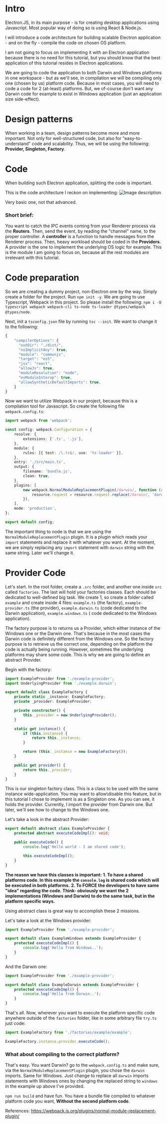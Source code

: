 # Intro

Electron.JS, in its main purpose - is for creating desktop applications using Javascript. Most popular way of doing so is using React & Node.js.

I will introduce a code architecture for building scalable Electron application - and on the fly - compile the code on chosen OS platform.

I am not going to focus on implementing it with an Electron application because there is no need for this tutorial, but you should know that the best application of this tutorial resides in Electron applications.

We are going to code the application to both Darwin and Windows platforms in one workspace - but as we'll see, in compilation we will be compiling only one (chosen by us) platform code. Because in most cases, you will need to code a code for 2 (at-least) platforms. But, we of-course don't want any Darwin code for example to exist in Windows application (just an application size side-effect).

# Design patterns

When working in a team, design patterns become more and more important. Not only for well-structured code, but also for "easy-to-understand" code and scalability.
Thus, we will be using the following: **Provider, Singleton, Factory**.

# Code

When building such Electron application, splitting the code is important.

This is the code architecture I reckon on implementing:
![Image description](https://dev-to-uploads.s3.amazonaws.com/uploads/articles/2bovzji5k014pdkz91yq.png)

Very basic one, not that advanced.

### Short brief:

You want to catch the IPC events coming from your Renderer process via the **Routers**. Then, send the event, by reading the "channel" name, to the proper controller. A **controller** is a function to handle messages from the Renderer process. Then, heavy workload should be coded in the **Providers**. A provider is the one to implement the underlying OS logic for example. This is the module I am going to focus on, because all the rest modules are irrelevant with this tutorial.

# Code preparation

So we are creating a dummy project, non-Electron one by the way. Simply create a folder for the project. Run `npm init -y`.
We are going to use Typescript, Webpack in this project. So please install the following: `npm i -D typescript webpack webpack-cli ts-node ts-loader @types/webpack @types/node`.

Next, init a `tsconfig.json` file by running `tsc --init`. We want to change it to the following:

```js
{
    "compilerOptions": {
      "outDir": "./dist/",
      "noImplicitAny": true,
      "module": "commonjs",
      "target": "es5",
      "jsx": "react",
      "allowJs": true,
      "moduleResolution": "node",
      "esModuleInterop": true,
      "allowSyntheticDefaultImports": true,
    }
}
```

Now we want to utilize Webpack in our project, because this is a compilation tool for Javascript. So create the following file `webpack.config.ts`:

```ts
import webpack from 'webpack';

const config: webpack.Configuration = {
	resolve: {
		extensions: ['.ts', '.js'],
	},
	module: {
		rules: [{ test: /\.ts$/, use: 'ts-loader' }],
	},
	entry: './src/main.ts',
	output: {
		filename: 'bundle.js',
		clean: true,
	},
	plugins: [
		new webpack.NormalModuleReplacementPlugin(/darwin/, function (resource) {
			resource.request = resource.request.replace(/darwin/, 'darwin');
		}),
	],
	mode: 'production',
};

export default config;
```

The important thing to node is that we are using the `NormalModuleReplacementPlugin` plugin. It is a plugin which reads your `import` statements and replace it with whatever you want.
At the moment, we are simply replacing any `import` statement with `darwin` string with the same string. Later we'll change it.

# Provider Code

Let's start. In the root folder, create a `.src` folder, and another one inside `src` called `factories`. The last will hold your factories classes. Each should be dedicated to well-defined big task. We create 1, so create a folder called `example` and create inside 4 files: `example.ts` (the factory), `example-provider.ts` (the provider), `example.darwin.ts` (code dedicated to the Darwin application), `example.windows.ts` ( code dedicated to the Windows application).

The factory purpose is to returns us a Provider, which either instance of the Windows one or the Darwin one. That's because in the most cases the Darwin code is definitely different from the Windows one. So the factory purpose is to retrieve us the correct one, depending on the platform the code is actually being running.
However, sometimes the underlying platforms may share some code. This is why we are going to define an abstract Provider.

Begin with the factory:

```ts
import ExampleProvider from './example-provider';
import UnderlyingProvider from './example.darwin';

export default class ExampleFactory {
	private static _instance: ExampleFactory;
	private _provider: ExampleProvider;

	private constructor() {
		this._provider = new UnderlyingProvider();
	}

	static get instance() {
		if (this.instance) {
			return this._instance;
		}

		return (this._instance = new ExampleFactory());
	}

	public get provider() {
		return this._provider;
	}
}
```

This is our singleton factory class. This is a class to be used with the same instance wide-application. You may want to allow\disable this feature, but in this tutorial I chose to implement is as a Singleton one.
As you can see, it holds the provider. Currently, I import the provider from Darwin one. But later, we'll see how to change to the Windows one.

Let's take a look in the abstract Provider:

```ts
export default abstract class ExampleProvider {
	protected abstract executeCodeImpl(): void;

	public executeCode() {
		console.log('Hello world - I am shared code');

		this.executeCodeImpl();
	}
}
```

**The reason we have this classes is important:**
**1. To have a shared platforms code. In this example the `console.log` is shared code which will be executed in both platforms.**
**2. To FORCE the developers to have same "idea" regarding the code. Think- obviously we want the 2 implementations (Windows and Darwin) to do the same task, but in the platform specific ways.**

Using abstract class is great way to accomplish these 2 missions.

Let's take a look at the Windows provider:

```ts
import ExampleProvider from './example-provider';

export default class ExampleWindows extends ExampleProvider {
	protected executeCodeImpl() {
		console.log('Hello from Windows..');
	}
}
```

And the Darwin one:

```ts
import ExampleProvider from './example-provider';

export default class ExampleDarwin extends ExampleProvider {
	protected executeCodeImpl() {
		console.log('Hello from Darwin..');
	}
}
```

That's all. Now, wherever you want to execute the platform specific code anywhere outside of the `factories` folder, like in some arbitrary file `try.ts` just code:

```ts
import ExampleFactory from './factories/example/example';

ExampleFactory.instance.provider.executeCode();
```

### What about compiling to the correct platform?

That's easy. You want Darwin? go to the `webpack.config.ts` and make sure, via the `NormalModuleReplacementPlugin` plugin, you chose the `darwin` imports. Same for Windows. Just change to replace all `darwin` imports statements with Windows ones by changing the replaced string to `windows` in the example up above I've provided.

`npm run build` and have fun. You have a bundle file compiled to whatever platform code you want, **Without the second platform code**.

References:
https://webpack.js.org/plugins/normal-module-replacement-plugin/
